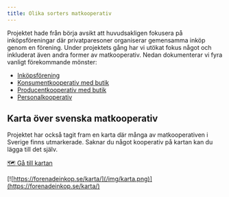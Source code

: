 ```yaml
---
title: Olika sorters matkooperativ
---
```


Projektet hade från börja avsikt att huvudsakligen fokusera på inköpsföreningar där privatparesoner organiserar gemensamma inköp genom en förening. Under projektets gång har vi utökat fokus något och inkluderat även andra former av matkooperativ. Nedan dokumenterar vi fyra vanligt förekommande mönster:

- [Inköpsförening](Olika-sorters-matkooperativ/Inkopsforening)
- [Konsumentkooperativ med butik](/Olika-sorters-matkooperativ/Konsumentkooperativ-med-butik)
- [Producentkooperativ med butik](/Olika-sorters-matkooperativ/Producentkooperativ-med-butik)
- [Personalkooperativ](/Olika-sorters-matkooperativ/Personalkooperativ)

## Karta över svenska matkooperativ

Projektet har också tagit fram en karta där många av matkooperativen i Sverige finns utmarkerade. Saknar du något kooperativ på kartan kan du lägga till det själv.

[🗺 Gå till kartan](https://forenadeinkop.se/karta/)

[![https://forenadeinkop.se/karta/](/img/karta.png)](https://forenadeinkop.se/karta/)
